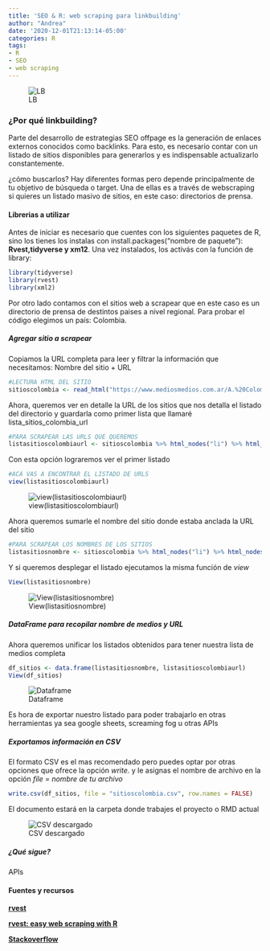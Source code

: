 ```yaml
---
title: 'SEO & R: web scraping para linkbuilding'
author: "Andrea"
date: '2020-12-01T21:13:14-05:00'
categories: R
tags:
- R
- SEO
- web scraping
---
```


![LB](images/linkbuilding.jpg)

### ¿Por qué linkbuilding?

Parte del desarrollo de estrategias SEO offpage es la generación de enlaces externos conocidos como backlinks. Para esto, es necesario contar con un listado de sitios disponibles para generarlos y es indispensable actualizarlo constantemente.

¿cómo buscarlos? Hay diferentes formas pero depende principalmente de tu objetivo de búsqueda o target. Una de ellas es a través de webscraping si quieres un listado masivo de sitios, en este caso: directorios de prensa. 


#### Librerias a utilizar
Antes de iniciar es necesario que cuentes con los siguientes paquetes de R, sino los tienes los instalas con install.packages("nombre de paquete"): **Rvest,tidyverse y xm12**. Una vez instalados, los activás con la función de library:

```r
library(tidyverse)
library(rvest)
library(xml2)
```
Por otro lado contamos con el sitios  web a scrapear que en este caso es un directorio de prensa de destintos paises a nivel regional. Para probar el código elegimos un país: Colombia.

##### Agregar sitio a scrapear
Copiamos la URL completa para leer y filtrar la información que necesitamos: Nombre del sitio + URL 

```r
#LECTURA HTML DEL SITIO
sitioscolombia <- read_html("https://www.mediosmedios.com.ar/A.%20Colombia.htm")
```

Ahora, queremos ver en detalle la URL de los sitios que nos detalla el listado del directorio y guardarla como primer lista que llamaré lista_sitios_colombia_url

```r
#PARA SCRAPEAR LAS URLS QUE QUEREMOS
listasitioscolombiaurl <- sitioscolombia %>% html_nodes("li") %>% html_nodes('a') %>% html_attr('href')
```

Con esta opción lograremos ver el primer listado

```r
#ACÁ VAS A ENCONTRAR EL LISTADO DE URLS
view(listasitioscolombiaurl)
```

![view(listasitioscolombiaurl)](images/image.png)

Ahora queremos sumarle el nombre del sitio donde estaba anclada la URL del sitio 

```r
#PARA SCRAPEAR LOS NOMBRES DE LOS SITIOS
listasitiosnombre <- sitioscolombia %>% html_nodes("li") %>% html_nodes('a') %>% html_text() %>% str_remove_all('\\n') %>% str_remove_all('\\r') %>% str_replace_all("\\s*", " ")

```

Y si queremos desplegar el listado ejecutamos la misma función de _view_

```r
View(listasitiosnombre)
```

![View(listasitiosnombre)](images/image (2).png)

##### DataFrame para recopilar nombre de medios y URL 
Ahora queremos unificar los listados obtenidos para tener nuestra lista de medios completa
```r
df_sitios <- data.frame(listasitiosnombre, listasitioscolombiaurl)
View(df_sitios)
```

![Dataframe](images/image (3).png)

Es hora de exportar nuestro listado para poder trabajarlo en otras herramientas ya sea google sheets, screaming fog u otras APIs

##### Exportamos información en CSV
El formato CSV es el mas recomendado pero puedes optar por otras opciones que ofrece la opción _write._ y le asignas el nombre de archivo en la opción _file = nombre de tu archivo_

```r
write.csv(df_sitios, file = "sitioscolombia.csv", row.names = FALSE)
```

El documento estará en la carpeta donde trabajes el proyecto o RMD actual

![CSV descargado](images/image (4).png)

##### ¿Qué sigue?

APIs


#### Fuentes y recursos

[**rvest**](https://rvest.tidyverse.org/articles/harvesting-the-web.html)




[**rvest: easy web scraping with R**](https://blog.rstudio.com/2014/11/24/rvest-easy-web-scraping-with-r/)



[**Stackoverflow**](https://stackoverflow.com/questions/35247033/using-rvest-to-extract-links)







